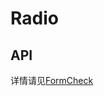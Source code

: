 

<Meta of={RadioStories} />

# Radio

<Canvas of={RadioStories.Basic}/>
<Canvas of={RadioStories.WithHelpText}/>

## API
详情请见<a href="https://react-bootstrap.github.io/docs/forms/checks-radios/#formcheck">FormCheck</a>